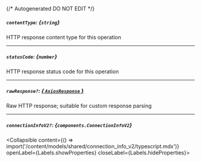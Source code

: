 {/* Autogenerated DO NOT EDIT  */}

##### `contentType`: *{`string`}*
HTTP response content type for this operation

---
##### `statusCode`: *{`number`}*
HTTP response status code for this operation

---
##### `rawResponse?`: [*{ `AxiosResponse` }*](https://axios-http.com/docs/res_schema)
Raw HTTP response; suitable for custom response parsing

---
##### `connectionInfoV2?`: *{`components.ConnectionInfoV2`}*
<Collapsible content={() => import('/content/models/shared/connection_info_v2/typescript.mdx')} openLabel={Labels.showProperties} closeLabel={Labels.hideProperties}>
</Collapsible>


